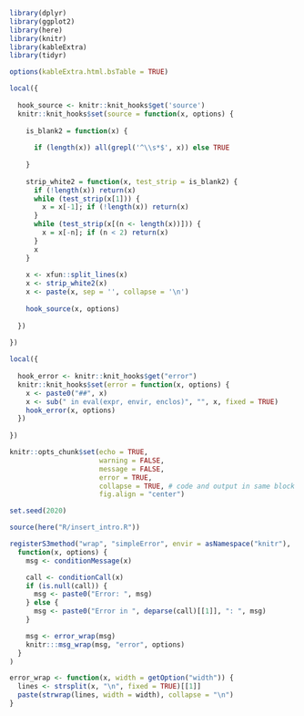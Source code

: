 
<!-- include libraries -->

```r

library(dplyr)
library(ggplot2)
library(here)
library(knitr)
library(kableExtra)
library(tidyr)

```

<!-- kableExtra bootstrap css 
https://haozhu233.github.io/kableExtra/bookdown/use-bootstrap-tables-in-gitbooks-epub.html
-->

```r

options(kableExtra.html.bsTable = TRUE)

```


<!-- knit_hook: collapse and strip white 
this is a Blake hack -->

```r

local({
  
  hook_source <- knitr::knit_hooks$get('source')
  knitr::knit_hooks$set(source = function(x, options) {
    
    is_blank2 = function(x) {
      
      if (length(x)) all(grepl('^\\s*$', x)) else TRUE
      
    }
    
    strip_white2 = function(x, test_strip = is_blank2) {
      if (!length(x)) return(x)
      while (test_strip(x[1])) {
        x = x[-1]; if (!length(x)) return(x)
      }
      while (test_strip(x[(n <- length(x))])) {
        x = x[-n]; if (n < 2) return(x)
      }
      x
    }
    
    x <- xfun::split_lines(x)
    x <- strip_white2(x)
    x <- paste(x, sep = '', collapse = '\n')
    
    hook_source(x, options)
    
  })
  
})

```

<!-- knit_hook: collapse and print error red
super hacky, see here: https://stackoverflow.com/a/54985678/7705429
we'll need to be careful to not string four # together anywhere
--->

<script>
$(document).ready(function() {
  window.setTimeout(function() {
    $(".co:contains('####')").css("color", "red");
    var tmp = $(".co:contains('####')").text();
    $(".co:contains('####')").text(tmp.replace("####", "##"));
  }, 15);
});
</script>

```r

local({
  
  hook_error <- knitr::knit_hooks$get("error")
  knitr::knit_hooks$set(error = function(x, options) {
    x <- paste0("##", x)
    x <- sub(" in eval(expr, envir, enclos)", "", x, fixed = TRUE)
    hook_error(x, options)
  })
  
})

```

<!-- chunk options -->

```r

knitr::opts_chunk$set(echo = TRUE,
                      warning = FALSE,
                      message = FALSE,
                      error = TRUE,
                      collapse = TRUE, # code and output in same block
                      fig.align = "center")

```



<!-- miscellaneous -->

```r

set.seed(2020)

source(here("R/insert_intro.R"))

```

<!-- 
make error messages closer to base R 
https://github.com/hadley/adv-r/blob/master/common.R
looks like it doesn't work because R no longer
let's users override s3 methods, so I changed the s3 to "simpleError"
-->

```r

registerS3method("wrap", "simpleError", envir = asNamespace("knitr"),
  function(x, options) {
    msg <- conditionMessage(x)

    call <- conditionCall(x)
    if (is.null(call)) {
      msg <- paste0("Error: ", msg)
    } else {
      msg <- paste0("Error in ", deparse(call)[[1]], ": ", msg)
    }

    msg <- error_wrap(msg)
    knitr:::msg_wrap(msg, "error", options)
  }
)

error_wrap <- function(x, width = getOption("width")) {
  lines <- strsplit(x, "\n", fixed = TRUE)[[1]]
  paste(strwrap(lines, width = width), collapse = "\n")
}

```



